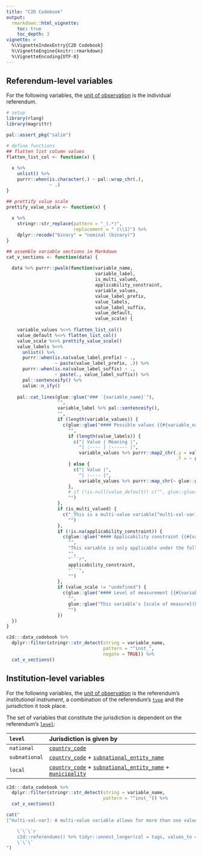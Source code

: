 ```yaml
---
title: "C2D Codebook"
output:
  rmarkdown::html_vignette:
    toc: true
    toc_depth: 3
vignette: >
  %\VignetteIndexEntry{C2D Codebook}
  %\VignetteEngine{knitr::rmarkdown}
  %\VignetteEncoding{UTF-8}
---
```


## Referendum-level variables

For the following variables, the [unit of observation](https://en.wikipedia.org/wiki/Unit_of_observation) is the individual referendum.

```r
# setup
library(rlang)
library(magrittr)

pal::assert_pkg("salim")

# define functions
## flatten list column values
flatten_list_col <- function(x) {
  
  x %>%
    unlist() %>%
    purrr::when(is.character(.) ~ pal::wrap_chr(.),
                ~ .)
}

## prettify value scale
prettify_value_scale <- function(x) {
  
  x %>%
    stringr::str_replace(pattern = "_(.*)",
                         replacement = " (\\1)") %>%
    dplyr::recode("binary" = "nominal (binary)")
}

## assemble variable sections in Markdown
cat_v_sections <- function(data) {
  
  data %>% purrr::pwalk(function(variable_name,
                                 variable_label,
                                 is_multi_valued,
                                 applicability_constraint,
                                 variable_values,
                                 value_label_prefix,
                                 value_labels,
                                 value_label_suffix,
                                 value_default,
                                 value_scale) {
    
    variable_values %<>% flatten_list_col()
    value_default %<>% flatten_list_col()
    value_scale %<>% prettify_value_scale()
    value_labels %<>%
      unlist() %>%
      purrr::when(is.na(value_label_prefix) ~ .,
                  ~ paste(value_label_prefix, .)) %>%
      purrr::when(is.na(value_label_suffix) ~ .,
                  ~ paste(., value_label_suffix)) %>%
      pal::sentenceify() %>%
      salim::n_ify()
    
    pal::cat_lines(glue::glue("### `{variable_name}`"),
                   "",
                   variable_label %>% pal::sentenceify(),
                   "",
                   if (length(variable_values)) {
                     c(glue::glue("#### Possible values {{#{variable_name}-values}}"),
                       "",
                       if (length(value_labels)) {
                         c("| Value | Meaning |",
                           "| :---- | :------ |",
                           variable_values %>% purrr::map2_chr(.y = value_labels,
                                                               .f = ~ glue::glue("| `{.x}` | {.y} |")))
                       } else {
                         c("| Value |",
                           "| :---- |",
                           variable_values %>% purrr::map_chr(~ glue::glue("| `{.x}` |")))
                       },
                       # if (!is.null(value_default)) c("", glue::glue("The default value is: `{value_default}`")),
                       "")
                   },
                   if (is_multi_valued) {
                     c("_This is a multi-value variable[^multi-val-var] and thus of type `list`._",
                       "")
                   },
                   if (!is.na(applicability_constraint)) {
                     c(glue::glue("#### Applicability constraint {{#{variable_name}-constraint}}"),
                       "",
                       "This variable is only applicable under the following condition:",
                       "",
                       "```r",
                       applicability_constraint,
                       "```",
                       "")
                   },
                   if (value_scale != "undefined") {
                     c(glue::glue("#### Level of measurement {{#{variable_name}-scale}}"),
                       "",
                       glue::glue("This variable's [scale of measure](https://en.wikipedia.org/wiki/Level_of_measurement) is the **{value_scale}** level."),
                       "")
                   })
  })
}

c2d:::data_codebook %>%
  dplyr::filter(stringr::str_detect(string = variable_name,
                                    pattern = "^inst_",
                                    negate = TRUE)) %>%
  cat_v_sections()
```

## Institution-level variables

For the following variables, the [unit of observation](https://en.wikipedia.org/wiki/Unit_of_observation) is the referendum's *institutional instrument*, a
combination of the referendum's [`type`](#type) and the jurisdiction it took place.

The set of variables that constitute the jurisdiction is dependent on the referendum's [`level`](#level):

| `level`       | Jurisdiction is given by                                                                                                  |
|:--------------|:--------------------------------------------------------------------------------------------------------------------------|
| `national`    | [`country_code`](#country_code)                                                                                           |
| `subnational` | [`country_code`](#country_code) + [`subnational_entity_name`](#subnational_entity_name)                                   |
| `local`       | [`country_code`](#country_code) + [`subnational_entity_name`](#subnational_entity_name) + [`municipality`](#municipality) |

```r
c2d:::data_codebook %>%
  dplyr::filter(stringr::str_detect(string = variable_name,
                                    pattern = "^inst_")) %>%
  cat_v_sections()
```

```r
cat("
[^multi-val-var]: A multi-value variable allows for more than one value per observation and thus breaks with the [tidy-data convention](https://tidyr.tidyverse.org/articles/tidy-data.html). Use [`tidyr::unnest_longer()`](https://tidyr.tidyverse.org/reference/hoist.html) to convert data containing such a variable to long format. To unnest `tags` to `tag` for example, use:

    \`\`\`r
    c2d::referendums() %>% tidyr::unnest_longer(col = tags, values_to = \"tag\")
    \`\`\`
")
```
